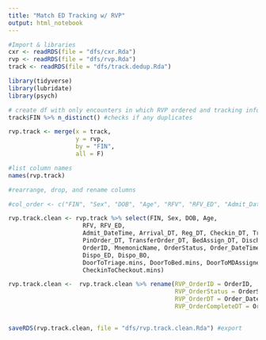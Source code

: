 ```yaml
---
title: "Match ED Tracking w/ RVP"
output: html_notebook
---
```


```r
#Import & libraries
cxr <- readRDS(file = "dfs/cxr.Rda")
rvp <- readRDS(file = "dfs/rvp.Rda")
track <- readRDS(file = "dfs/track.dedup.Rda")

library(tidyverse)
library(lubridate)
library(psych)
```


```r
# create df with only encounters in which RVP ordered and tracking info, joined via FIN
track$FIN %>% n_distinct() #checks if any duplicates

rvp.track <- merge(x = track,
                   y = rvp,
                   by = "FIN",
                   all = F)

```


```r
#list column names
names(rvp.track)
```

```r
#rearrange, drop, and rename columns

#col_order <- c("FIN", "Sex", "DOB", "Age", "RFV", "RFV_ED", "Admit_DateTime", "Arrival_DT", "Reg_DT", "Checkin_DT", "TriageStart_DT", "MDAssigned_DT", "PinOrder_DT", "TransferOrder_DT", "BedAssign_DT", "DischargeDecision_DT", "Checkout_DT", "Discharge_DateTime", )

rvp.track.clean <- rvp.track %>% select(FIN, Sex, DOB, Age,
                     RFV, RFV_ED,
                     Admit_DateTime, Arrival_DT, Reg_DT, Checkin_DT, TriageStart_DT, MDAssigned_DT, 
                     PinOrder_DT, TransferOrder_DT, BedAssign_DT, DischargeDecision_DT, Checkout_DT, Discharge_DateTime,
                     OrderID, MnemonicName, OrderStatus, Order_DateTime, OrderComplete_DateTime, 
                     Dispo_ED, Dispo_BO,
                     DoorToTriage.mins, DoorToBed.mins, DoorToMDAssigned.mins, BedToMDAssigned.mins, DoorToDispo.mins, MDAssignedToDischargeDecision.mins, 
                     CheckinToCheckout.mins)

rvp.track.clean <-  rvp.track.clean %>% rename(RVP_OrderID = OrderID, 
                                               RVP_OrderStatus = OrderStatus, 
                                               RVP_OrderDT = Order_DateTime, 
                                               RVP_OrderCompleteDT = OrderComplete_DateTime)
                     

saveRDS(rvp.track.clean, file = "dfs/rvp.track.clean.Rda") #export
```

